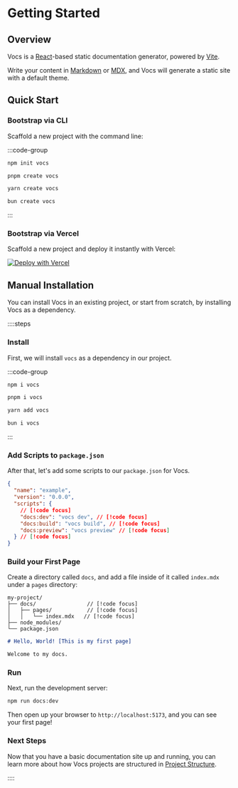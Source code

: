 # Getting Started

## Overview

Vocs is a [React](https://react.dev)-based static documentation generator, powered by [Vite](https://vitejs.dev).

Write your content in [Markdown](https://en.wikipedia.org/wiki/Markdown) or [MDX](https://mdxjs.com/), and Vocs will generate a static site with a default theme.

## Quick Start

### Bootstrap via CLI

Scaffold a new project with the command line:

:::code-group

```bash [npm]
npm init vocs
```

```bash [pnpm]
pnpm create vocs
```

```bash [yarn]
yarn create vocs
```

```bash [bun]
bun create vocs
```

:::

### Bootstrap via Vercel

Scaffold a new project and deploy it instantly with Vercel:

[![Deploy with Vercel](https://vercel.com/button)](https://vercel.com/new/clone?repository-url=https%3A%2F%2Fgithub.com%2Fwevm%2Fvocs%2Ftree%2Fmain%2Fcreate-vocs%2Ftemplates%2Fdefault)

## Manual Installation

You can install Vocs in an existing project, or start from scratch, by installing Vocs as a dependency.

::::steps

### Install

First, we will install `vocs` as a dependency in our project.

:::code-group

```bash [npm]
npm i vocs
```

```bash [pnpm]
pnpm i vocs
```

```bash [yarn]
yarn add vocs
```

```bash [bun]
bun i vocs
```

:::

### Add Scripts to `package.json`

After that, let's add some scripts to our `package.json` for Vocs.

```json [package.json]
{
  "name": "example",
  "version": "0.0.0",
  "scripts": {
    // [!code focus]
    "docs:dev": "vocs dev", // [!code focus]
    "docs:build": "vocs build", // [!code focus]
    "docs:preview": "vocs preview" // [!code focus]
  } // [!code focus]
}
```

### Build your First Page

Create a directory called `docs`, and add a file inside of it called `index.mdx` under a `pages` directory:

```
my-project/
├── docs/                // [!code focus]
│   ├── pages/           // [!code focus]
│   │   └── index.mdx   // [!code focus]
├── node_modules/
└── package.json
```

```markdown [docs/pages/index.mdx]
# Hello, World! [This is my first page]

Welcome to my docs.
```

### Run

Next, run the development server:

```bash [Terminal]
npm run docs:dev
```

Then open up your browser to `http://localhost:5173`, and you can see your first page!

### Next Steps

Now that you have a basic documentation site up and running, you can learn more about how Vocs projects are structured in [Project Structure](/docs/structure).

::::
